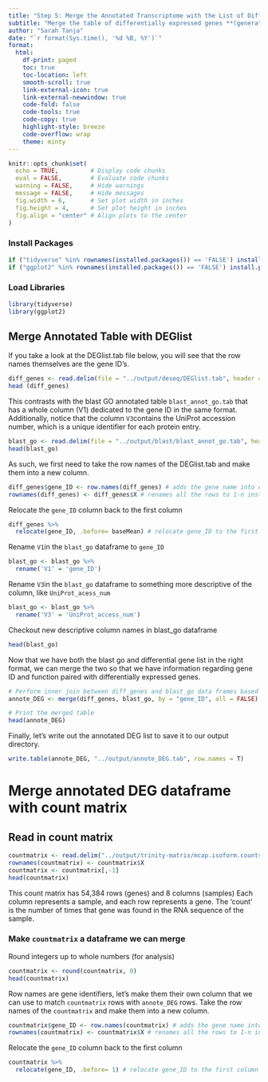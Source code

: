 ```yaml
---
title: "Step 5: Merge the Annotated Transcriptome with the List of Differentially Expressed Genes"
subtitle: "Merge the table of differentially expressed genes **(generated with `DESeq2` in step 3)** to the table of annotated genes **(generated using `Blast`in step 4)** to explore the functions of the differentially expressed genes"
author: "Sarah Tanja"
date: "`r format(Sys.time(), '%d %B, %Y')`"
format:
  html:
    df-print: paged
    toc: true
    toc-location: left
    smooth-scroll: true
    link-external-icon: true
    link-external-newwindow: true
    code-fold: false
    code-tools: true
    code-copy: true
    highlight-style: breeze
    code-overflow: wrap
    theme: minty
---
```


```r
knitr::opts_chunk$set(
  echo = TRUE,         # Display code chunks
  eval = FALSE,        # Evaluate code chunks
  warning = FALSE,     # Hide warnings
  message = FALSE,     # Hide messages
  fig.width = 6,       # Set plot width in inches
  fig.height = 4,      # Set plot height in inches
  fig.align = "center" # Align plots to the center
)
```

### Install Packages

```r
if ("tidyverse" %in% rownames(installed.packages()) == 'FALSE') install.packages('tidyverse')
if ("ggplot2" %in% rownames(installed.packages()) == 'FALSE') install.packages('ggplot2')
```

### Load Libraries

```r
library(tidyverse)
library(ggplot2)
```

## Merge Annotated Table with DEGlist

If you take a look at the DEGlist.tab file below, you will see that the row names themselves are the gene ID’s. 
```r
diff_genes <- read.delim(file = "../output/deseq/DEGlist.tab", header = TRUE)
head (diff_genes)
```

This contrasts with the blast GO annotated table `blast_annot_go.tab` that has a whole column (V1) dedicated to the gene ID in the same format.
Additionally, notice that the column `V3`contains the UniProt accession number, which is a unique identifier for each protein entry.
```r
blast_go <- read.delim(file = "../output/blast/blast_annot_go.tab", header = TRUE)
head(blast_go)
```

As such, we first need to take the row names of the DEGlist.tab and make them into a new column. 
```r
diff_genes$gene_ID <- row.names(diff_genes) # adds the gene name into data frame as new column called gene_ID
rownames(diff_genes) <- diff_genes$X # renames all the rows to 1-n instead of the gene name
```

Relocate the `gene_ID` column back to the first column
```r
diff_genes %>% 
  relocate(gene_ID, .before= baseMean) # relocate gene_ID to the first column
```
Rename `V1`in the `blast_go` dataframe to `gene_ID`
```r
blast_go <- blast_go %>%
  rename('V1' = 'gene_ID')
```

Rename `V3`in the `blast_go` dataframe to something more descriptive of the column, like `UniProt_acess_num`
```r
blast_go <- blast_go %>%
  rename('V3' = 'UniProt_access_num')
```

Checkout new descriptive column names in blast_go dataframe
```r
head(blast_go)
```

Now that we have both the blast go and differential gene list in the right format, we can merge the two so that we have information regarding gene ID and function paired with differentially expressed genes.

```r
# Perform inner join between diff_genes and blast_go data frames based on shared "gene_ID" column
annote_DEG <- merge(diff_genes, blast_go, by = "gene_ID", all = FALSE)

# Print the merged table
head(annote_DEG)
```

Finally, let’s write out the annotated DEG list to save it to our output directory.

```r
write.table(annote_DEG, "../output/annote_DEG.tab", row.names = T)
```

# Merge annotated DEG dataframe with count matrix

## Read in count matrix

```r
countmatrix <- read.delim("../output/trinity-matrix/mcap.isoform.counts.matrix", header = TRUE, sep = '\t')
rownames(countmatrix) <- countmatrix$X
countmatrix <- countmatrix[,-1]
head(countmatrix)
```
This count matrix has 54,384 rows (genes) and 8 columns (samples) Each column represents a sample, and each row represents a gene. The 'count' is the number of times that gene was found in the RNA sequence of the sample.

### Make `countmatrix` a dataframe we can merge

Round integers up to whole numbers (for analysis)
```r
countmatrix <- round(countmatrix, 0)
head(countmatrix)
```

Row names are gene identifiers, let's make them their own column that we can use to match `countmatrix` rows with `annote_DEG` rows.
Take the row names of the `countmatrix` and make them into a new column. 
```r
countmatrix$gene_ID <- row.names(countmatrix) # adds the gene name into data frame as new column called gene_ID
rownames(countmatrix) <- countmatrix$X # renames all the rows to 1-n instead of the gene name
```

Relocate the `gene_ID` column back to the first column
```r
countmatrix %>% 
  relocate(gene_ID, .before= 1) # relocate gene_ID to the first column
```
